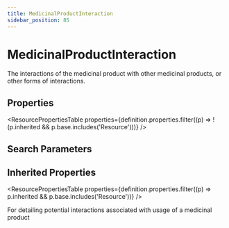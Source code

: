 ```yaml
---
title: MedicinalProductInteraction
sidebar_position: 85
---
```



# MedicinalProductInteraction

The interactions of the medicinal product with other medicinal products, or other forms of interactions.

<Tabs queryString="section">
  <TabItem value="schema" label="Schema" default>

## Properties

<ResourcePropertiesTable
  properties={definition.properties.filter((p) => !(p.inherited && p.base.includes('Resource')))}
/>

## Search Parameters

<SearchParamsTable searchParams={definition.searchParameters} />

## Inherited Properties

<ResourcePropertiesTable properties={definition.properties.filter((p) => p.inherited && p.base.includes('Resource'))} />

  </TabItem>
<TabItem value="usage" label="Usage">
<div>   <a name="scope"></a>      <p>    For detailing potential interactions associated with usage of a medicinal product   </p>  </div>
</TabItem>

</Tabs>
